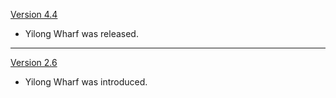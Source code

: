 {{Change History/Header}}
[[Version 4.4]]
* Yilong Wharf was released.
----
[[Version 2.6]]
* Yilong Wharf was introduced.